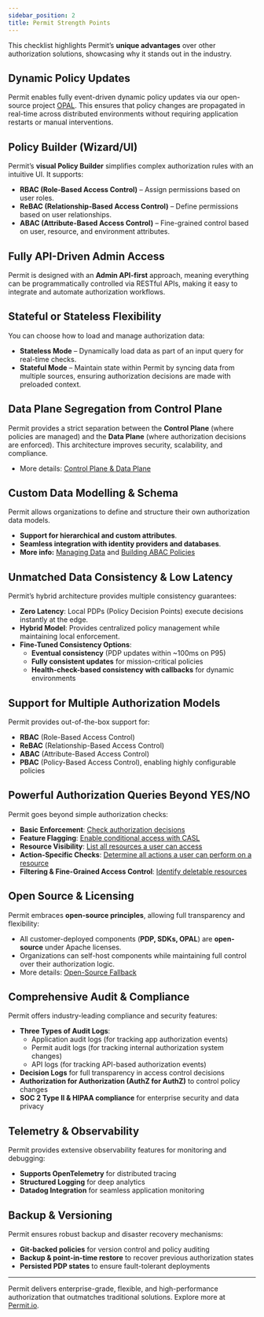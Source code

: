 ```yaml
---
sidebar_position: 2
title: Permit Strength Points
---
```


This checklist highlights Permit’s **unique advantages** over other authorization solutions, showcasing why it stands out in the
industry.

## Dynamic Policy Updates

Permit enables fully event-driven dynamic policy updates via our open-source project [OPAL](https://github.com/permitio/opal). This ensures that policy changes are propagated in real-time across distributed environments without requiring application restarts or manual interventions.

## Policy Builder (Wizard/UI)

Permit’s **visual Policy Builder** simplifies complex authorization rules with an intuitive UI. It supports:

- **RBAC (Role-Based Access Control)** – Assign permissions based on user roles.
- **ReBAC (Relationship-Based Access Control)** – Define permissions based on user relationships.
- **ABAC (Attribute-Based Access Control)** – Fine-grained control based on user, resource, and environment attributes.

## Fully API-Driven Admin Access

Permit is designed with an **Admin API-first** approach, meaning everything can be programmatically controlled via RESTful APIs, making it easy to integrate and automate authorization workflows.

## Stateful or Stateless Flexibility

You can choose how to load and manage authorization data:

- **Stateless Mode** – Dynamically load data as part of an input query for real-time checks.
- **Stateful Mode** – Maintain state within Permit by syncing data from multiple sources, ensuring authorization decisions are made with preloaded context.

## Data Plane Segregation from Control Plane

Permit provides a strict separation between the **Control Plane** (where policies are managed) and the **Data Plane** (where authorization decisions are enforced). This architecture improves security, scalability, and compliance.

- More details: [Control Plane & Data Plane](https://docs.permit.io/concepts/control-plane-and-data-plane)

## Custom Data Modelling & Schema

Permit allows organizations to define and structure their own authorization data models.

- **Support for hierarchical and custom attributes**.
- **Seamless integration with identity providers and databases**.
- **More info:** [Managing Data](https://docs.permit.io/how-to/manage-data/loading-data) and [Building ABAC Policies](https://docs.permit.io/how-to/build-policies/abac/building-abac-policy)

## Unmatched Data Consistency & Low Latency

Permit’s hybrid architecture provides multiple consistency guarantees:

- **Zero Latency**: Local PDPs (Policy Decision Points) execute decisions instantly at the edge.
- **Hybrid Model**: Provides centralized policy management while maintaining local enforcement.
- **Fine-Tuned Consistency Options**:
  - **Eventual consistency** (PDP updates within ~100ms on P95)
  - **Fully consistent updates** for mission-critical policies
  - **Health-check-based consistency with callbacks** for dynamic environments

## Support for Multiple Authorization Models

Permit provides out-of-the-box support for:

- **RBAC** (Role-Based Access Control)
- **ReBAC** (Relationship-Based Access Control)
- **ABAC** (Attribute-Based Access Control)
- **PBAC** (Policy-Based Access Control), enabling highly configurable policies

## Powerful Authorization Queries Beyond YES/NO

Permit goes beyond simple authorization checks:

- **Basic Enforcement**: [Check authorization decisions](https://docs.permit.io/how-to/enforce-permissions/check)
- **Feature Flagging**: [Enable conditional access with CASL](https://docs.permit.io/integrations/feature-flagging/casl)
- **Resource Visibility**: [List all resources a user can access](https://docs.permit.io/how-to/enforce-permissions/user-permissions)
- **Action-Specific Checks**: [Determine all actions a user can perform on a resource](https://docs.permit.io/how-to/enforce-permissions/bulk-check)
- **Filtering & Fine-Grained Access Control**: [Identify deletable resources](https://docs.permit.io/how-to/enforce-permissions/data-filtering)

## Open Source & Licensing

Permit embraces **open-source principles**, allowing full transparency and flexibility:

- All customer-deployed components (**PDP, SDKs, OPAL**) are **open-source** under Apache licenses.
- Organizations can self-host components while maintaining full control over their authorization logic.
- More details: [Open-Source Fallback](https://docs.permit.io/concepts/oss-fallback/)

## Comprehensive Audit & Compliance

Permit offers industry-leading compliance and security features:

- **Three Types of Audit Logs**:
  - Application audit logs (for tracking app authorization events)
  - Permit audit logs (for tracking internal authorization system changes)
  - API logs (for tracking API-based authorization events)
- **Decision Logs** for full transparency in access control decisions
- **Authorization for Authorization (AuthZ for AuthZ)** to control policy changes
- **SOC 2 Type II & HIPAA compliance** for enterprise security and data privacy

## Telemetry & Observability

Permit provides extensive observability features for monitoring and debugging:

- **Supports OpenTelemetry** for distributed tracing
- **Structured Logging** for deep analytics
- **Datadog Integration** for seamless application monitoring

## Backup & Versioning

Permit ensures robust backup and disaster recovery mechanisms:

- **Git-backed policies** for version control and policy auditing
- **Backup & point-in-time restore** to recover previous authorization states
- **Persisted PDP states** to ensure fault-tolerant deployments

---

Permit delivers enterprise-grade, flexible, and high-performance authorization that outmatches traditional solutions.
Explore more at [Permit.io](https://permit.io).
